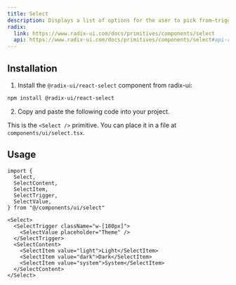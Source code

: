 ```yaml
---
title: Select
description: Displays a list of options for the user to pick from—triggered by a button.
radix:
  link: https://www.radix-ui.com/docs/primitives/components/select
  api: https://www.radix-ui.com/docs/primitives/components/select#api-reference
---
```


<ComponentExample src="/components/examples/select/demo.tsx">
  <SelectDemo />
</ComponentExample>

## Installation

1. Install the `@radix-ui/react-select` component from radix-ui:

```bash
npm install @radix-ui/react-select
```

2. Copy and paste the following code into your project.

<ComponentSource src="/components/ui/select.tsx" />

<Callout>

This is the `<Select />` primitive. You can place it in a file at `components/ui/select.tsx`.

</Callout>

## Usage

```tsx
import {
  Select,
  SelectContent,
  SelectItem,
  SelectTrigger,
  SelectValue,
} from "@/components/ui/select"
```

```tsx
<Select>
  <SelectTrigger className="w-[180px]">
    <SelectValue placeholder="Theme" />
  </SelectTrigger>
  <SelectContent>
    <SelectItem value="light">Light</SelectItem>
    <SelectItem value="dark">Dark</SelectItem>
    <SelectItem value="system">System</SelectItem>
  </SelectContent>
</Select>
```
